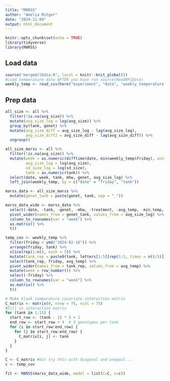 ```yaml
---
title: "MARSS"
author: "Amelia Ritger"
date: "2024-11-04"
output: html_document
---
```


```r
knitr::opts_chunk$set(echo = TRUE)
library(tidyverse)
library(MARSS)
```

## Load data
```r
source("mergeAllData.R", local = knitr::knit_global())
#Load temperature data AFTER you have run source(ReadRPiData)
weekly_temp <- read_csv(here("experiment", "data", "weekly_temperature.csv"))
```

## Prep data
```r
all_size <- all %>%
  filter(!is.na(avg_size)) %>%
  mutate(avg_size_log = log(avg_size)) %>%
  group_by(tank, genet) %>%
  mutate(avg_size_diff = avg_size_log - lag(avg_size_log),
         avg_size_diff2 = avg_size_diff - lag(avg_size_diff)) %>%
  ungroup()

all_size_marss <- all %>%
  filter(!is.na(avg_size)) %>%
  mutate(week = as.numeric(difftime(date, min(weekly_temp$friday), units = "weeks")) + 1,
         avg_size_log = log(avg_size),
         sd_size_log = log(sd_size),
         tank = as.numeric(tank)) %>%
  select(date, week, tank, mhw, genet, avg_size_log) %>%
  left_join(weekly_temp, by = c("date" = "friday", "tank"))

marss_data <- all_size_marss %>%
  mutate(genet_tank = paste(genet, tank, sep = "_"))

marss_data_wide <- marss_data %>%
  select(-date, -tank, -genet, -mhw, -treatment, -avg_temp, -min_temp, -max_temp) %>%
  pivot_wider(names_from = genet_tank, values_from = avg_size_log) %>%
  column_to_rownames(var = "week") %>%
  as.matrix() %>%
  t()

temp_cov <- weekly_temp %>%
  filter(friday < ymd("2024-02-16")) %>%
  arrange(friday, tank) %>%
  slice(rep(1:n(), each = 5)) %>%
  mutate(tank_rep = paste0(tank, letters[1:5][rep(1:5, times = n()/5)])) %>%
  select(tank_rep, friday, avg_temp) %>%
  pivot_wider(names_from = tank_rep, values_from = avg_temp) %>%
  mutate(week = row_number()) %>%
  select(-friday) %>%
  column_to_rownames(var = "week") %>%
  as.matrix() %>%
  t()

# Make blank temperature covariate interaction matrix
C_matrix <- matrix(0, nrow = 75, ncol = 75)
#Fill in interaction matrix
for (tank in 1:15) {
  start_row <- (tank - 1) * 5 + 1
  end_row <- start_row + 4  # 5 genotypes per tank
  for (i in start_row:end_row) {
    for (j in start_row:end_row) {
      C_matrix[i, j] <- tank
    }
  }
}
```


```r
C <- C_matrix #but try this with diagonal and unequal...
c <- temp_cov

fit <- MARSS(marss_data_wide, model = list(C=C, c=c))
```

